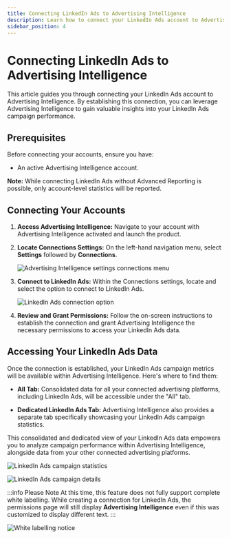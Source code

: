 ```yaml
---
title: Connecting LinkedIn Ads to Advertising Intelligence
description: Learn how to connect your LinkedIn Ads account to Advertising Intelligence to track campaign performance.
sidebar_position: 4
---
```


# Connecting LinkedIn Ads to Advertising Intelligence

This article guides you through connecting your LinkedIn Ads account to Advertising Intelligence. By establishing this connection, you can leverage Advertising Intelligence to gain valuable insights into your LinkedIn Ads campaign performance.

## Prerequisites

Before connecting your accounts, ensure you have:

- An active Advertising Intelligence account.

**Note:** While connecting LinkedIn Ads without Advanced Reporting is possible, only account-level statistics will be reported.

## Connecting Your Accounts

1. **Access Advertising Intelligence:** Navigate to your account with Advertising Intelligence activated and launch the product. 

2. **Locate Connections Settings:** On the left-hand navigation menu, select **Settings** followed by **Connections**.

   ![Advertising Intelligence settings connections menu](/img/advertising-intelligence/integrations/linkedin-ads/settings-connections.jpg)

3. **Connect to LinkedIn Ads:** Within the Connections settings, locate and select the option to connect to LinkedIn Ads.

   ![LinkedIn Ads connection option](/img/advertising-intelligence/integrations/linkedin-ads/linkedin-ads-option.jpg)

4. **Review and Grant Permissions:** Follow the on-screen instructions to establish the connection and grant Advertising Intelligence the necessary permissions to access your LinkedIn Ads data.

## Accessing Your LinkedIn Ads Data

Once the connection is established, your LinkedIn Ads campaign metrics will be available within Advertising Intelligence. Here's where to find them:

- **All Tab:** Consolidated data for all your connected advertising platforms, including LinkedIn Ads, will be accessible under the "All" tab.

- **Dedicated LinkedIn Ads Tab:** Advertising Intelligence also provides a separate tab specifically showcasing your LinkedIn Ads campaign statistics.

This consolidated and dedicated view of your LinkedIn Ads data empowers you to analyze campaign performance within Advertising Intelligence, alongside data from your other connected advertising platforms.

![LinkedIn Ads campaign statistics](/img/advertising-intelligence/integrations/linkedin-ads/campaign-statistics.jpg)

![LinkedIn Ads campaign details](/img/advertising-intelligence/integrations/linkedin-ads/campaign-details.jpg)

:::info Please Note
At this time, this feature does not fully support complete white labelling. While creating a connection for LinkedIn Ads, the permissions page will still display **Advertising Intelligence** even if this was customized to display different text.
:::

![White labelling notice](/img/advertising-intelligence/integrations/linkedin-ads/white-label-notice.jpg)